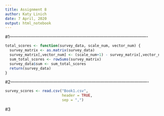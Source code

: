 ---
title: Assignment 8
author: Katy Linich
date: 7 April, 2020
output: html_notebook
---

#1-------------------------------------------------------------------------------------------------

```{r}
total_scores <- function(survey_data, scale_num, vector_num) {
  survey_matrix <- as.matrix(survey_data)
  survey_matrix[,vector_num] <- (scale_num+1) - survey_matrix[,vector_num]
  sum_total_scores <- rowSums(survey_matrix)
  survey_data$sum <- sum_total_scores
  return(survey_data)
}
```

#2-------------------------------------------------------------------------------------------------

```{r include=FALSE}
survey_scores <- read.csv("Book1.csv",
                          header = TRUE,
                          sep = ",")

```
#3




